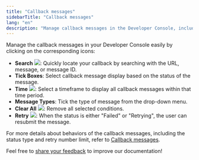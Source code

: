 ```yaml
---
title: "Callback messages"
sidebarTitle: "Callback messages"
lang: "en"
description: "Manage callback messages in the Developer Console, including search and filtering options for efficient tracking."
---
```


Manage the callback messages in your Developer Console easily by clicking on the corresponding icons:

- **Search** <img src="/en/images/developer-console/icon_search.svg" className="icon"></img>: Quickly locate your callback by searching with the URL, message, or message ID.
- **Tick Boxes**: Select callback message display based on the status of the message.
- **Time** <img src="/en/images/developer-console/button_time.svg" className="icon"></img>: Select a timeframe to display all callback messages within that time period.
- **Message Types**: Tick the type of message from the drop-down menu.
- **Clear All** <img src="/en/images/developer-console/button_clear all.svg" className="icon"></img>: Remove all selected conditions.
- **Retry** <img src="/en/images/developer-console/button_retry.svg" className="icon"></img>: When the status is either "Failed" or "Retrying", the user can resubmit the message.

For more details about behaviors of the callback messages, including the status type and retry number limit, refer to [Callback messages](https://www.cobo.com/developers/v2/guides/webhooks-callbacks/set-up-endpoint#callback-messages).

<Tip>Feel free to [share your feedback](https://forms.zohopublic.com/cobo/form/DocumentFeedbackForm/formperma/QvLOhxJv1_JMsJ-1dleZ8Itb_7rzN-LtgvsDdxosoVI?referrername=manuals) to improve our documentation!</Tip>
